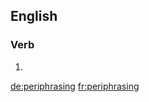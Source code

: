 ==English==

===Verb===
{{head|en}}

# {{present participle of|periphrase}}

[[de:periphrasing]]
[[fr:periphrasing]]